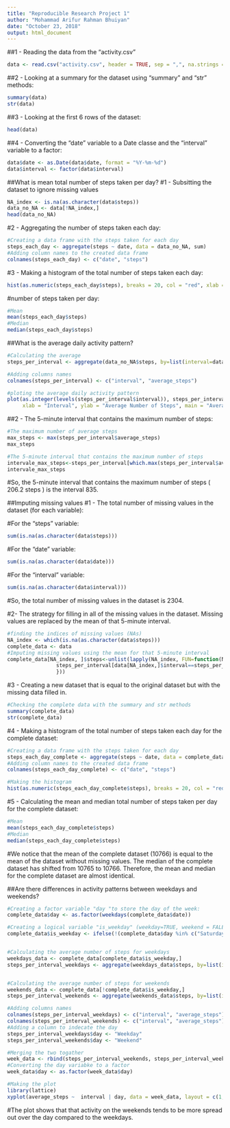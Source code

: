 ---
title: "Reproducible Research Project 1"
author: "Mohammad Arifur Rahman Bhuiyan"
date: "October 23, 2018"
output: html_document
---

##1 - Reading the data from the "activity.csv"

```{r}
data <- read.csv("activity.csv", header = TRUE, sep = ",", na.strings = "NA")
```

##2 - Looking at a summary for the dataset using "summary" and "str" methods:

```{r}
summary(data)
str(data)
```

##3 - Looking at the first 6 rows of the dataset:
```{r}
head(data)
```

##4 - Converting the "date" variable to a Date classe and the "interval" variable to a factor:

```{r}
data$date <- as.Date(data$date, format = "%Y-%m-%d")
data$interval <- factor(data$interval)
```

##What is mean total number of steps taken per day?
#1 - Subsitting the dataset to ignore missing values

```{r}
NA_index <- is.na(as.character(data$steps))
data_no_NA <- data[!NA_index,]
head(data_no_NA)
```

#2 - Aggregating the number of steps taken each day:

```{r}
#Creating a data frame with the steps taken for each day
steps_each_day <- aggregate(steps ~ date, data = data_no_NA, sum)
#Adding column names to the created data frame
colnames(steps_each_day) <- c("date", "steps")
```

#3 - Making a histogram of the total number of steps taken each day:
```{r}
hist(as.numeric(steps_each_day$steps), breaks = 20, col = "red", xlab = "Number of Steps", main= "Histogram of the total number of steps taken each day")
```

#number of steps taken per day:

```{r}
#Mean
mean(steps_each_day$steps)
#Median
median(steps_each_day$steps)
```

##What is the average daily activity pattern?
```{r}
#Calculating the average
steps_per_interval <- aggregate(data_no_NA$steps, by=list(interval=data_no_NA$interval), FUN=mean)

#Adding columns names
colnames(steps_per_interval) <- c("interval", "average_steps")

#ploting the average daily activity pattern 
plot(as.integer(levels(steps_per_interval$interval)), steps_per_interval$average_steps, type="l",
     xlab = "Interval", ylab = "Average Number of Steps", main = "Average Daily Activity Pattern",  col ="blue")
```

##2 - The 5-minute interval that contains the maximum number of steps:
```{r}
#The maximum number of average steps
max_steps <- max(steps_per_interval$average_steps)
max_steps

#The 5-minute interval that contains the maximum number of steps
intervale_max_steps<-steps_per_interval[which.max(steps_per_interval$average_steps),]$interval
intervale_max_steps
```
#So, the 5-minute interval that contains the maximum number of steps ( 206.2 steps ) is the interval 835.

##Imputing missing values
#1 - The total number of missing values in the dataset (for each variable):

#For the "steps" variable:
```{r}
sum(is.na(as.character(data$steps)))
```
#For the "date" variable:
```{r}
sum(is.na(as.character(data$date)))
```
#For the "interval" variable:
```{r}
sum(is.na(as.character(data$interval)))
```
#So, the total number of missing values in the dataset is 2304.

#2- The strategy for filling in all of the missing values in the dataset. Missing values are replaced by the mean of that 5-minute interval.

```{r}
#finding the indices of missing values (NAs)
NA_index <- which(is.na(as.character(data$steps)))
complete_data <- data
#Imputing missing values using the mean for that 5-minute interval
complete_data[NA_index, ]$steps<-unlist(lapply(NA_index, FUN=function(NA_index){
                steps_per_interval[data[NA_index,]$interval==steps_per_interval$interval,]$average_steps
                }))
```

#3 - Creating a new dataset that is equal to the original dataset but with the missing data filled in.
```{r}
#Checking the complete data with the summary and str methods
summary(complete_data)
str(complete_data)
```
#4 - Making a histogram of the total number of steps taken each day for the complete dataset:

```{r}
#Creating a data frame with the steps taken for each day
steps_each_day_complete <- aggregate(steps ~ date, data = complete_data, sum)
#Adding column names to the created data frame
colnames(steps_each_day_complete) <- c("date", "steps")

#Making the histogram
hist(as.numeric(steps_each_day_complete$steps), breaks = 20, col = "red", xlab = "Number of Steps", main= "Histogram of the total number of steps taken each day")
```

#5 - Calculating the mean and median total number of steps taken per day for the complete dataset:
```{r}
#Mean
mean(steps_each_day_complete$steps)
#Median
median(steps_each_day_complete$steps)
```
#We notice that the mean of the complete dataset (10766) is equal to the mean of the dataset without missing values. The median of the complete dataset has shifted from 10765 to 10766. Therefore, the mean and median for the complete dataset are almost identical.

##Are there differences in activity patterns between weekdays and weekends?
```{r}
#Creating a factor variable "day "to store the day of the week:
complete_data$day <- as.factor(weekdays(complete_data$date))

#Creating a logical variable "is_weekday" (weekday=TRUE, weekend = FALE) :
complete_data$is_weekday <- ifelse(!(complete_data$day %in% c("Saturday","Sunday")), TRUE, FALSE) 


#Calculating the average number of steps for weekdays
weekdays_data <- complete_data[complete_data$is_weekday,]
steps_per_interval_weekdays <- aggregate(weekdays_data$steps, by=list(interval=weekdays_data$interval), FUN=mean)


#Calculating the average number of steps for weekends
weekends_data <- complete_data[!complete_data$is_weekday,]
steps_per_interval_weekends <- aggregate(weekends_data$steps, by=list(interval=weekends_data$interval), FUN=mean)

#Adding columns names
colnames(steps_per_interval_weekdays) <- c("interval", "average_steps")
colnames(steps_per_interval_weekends) <- c("interval", "average_steps")
#Adding a column to indecate the day
steps_per_interval_weekdays$day <- "Weekday"
steps_per_interval_weekends$day <- "Weekend"

#Merging the two togather
week_data <- rbind(steps_per_interval_weekends, steps_per_interval_weekdays)
#Converting the day variabke to a factor
week_data$day <- as.factor(week_data$day)

#Making the plot
library(lattice)
xyplot(average_steps ~  interval | day, data = week_data, layout = c(1,2), type ="l", ylab="Number of Steps")
```

#The plot shows that that activity on the weekends tends to be more spread out over the day compared to the weekdays.
